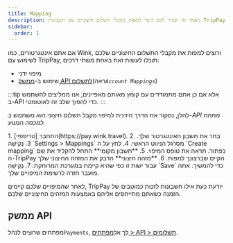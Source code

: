 ```yaml
---
title: Mapping
description: מאמר זה יסביר לכם כיצד למפות מקבלי תשלום חיצוניים עם חשבונות TripPay.
sidebar:
  order: 1
---
```


אם אתם אינטגרטורים, כמו Wink, ורוצים למפות את מקבלי התשלום החיצוניים שלכם לשימוש עם TripPay, תוכלו לעשות זאת באחת משתי דרכים:

* מיפוי ידני
* שימוש ב-[ממשק API לתשלום](/developers/apis/#payment-api)(*ראה`Account Mappings`*)

:::tip
אלא אם כן אתם מתמודדים עם קומץ מאותם מאפיינים, אנו ממליצים להשתמש ב-API כדי להפוך שלב זה לאוטומטי.
:::

להלן, נסקור את הדרך הידנית למיפוי מקבל תשלום חיצוני.*הוא משתמש ב-API מתחת למכסה המנוע.*

<Steps>
  1. התחבר [טריפפיי](https://pay.wink.travel).
  2. בחר את חשבון האינטגרטור שלך.
  3. נְקִישָׁה `Settings > Mappings` מסרגל הניווט הראשי.
  4. לחץ על ה `Create mapping` כפתור. תראה את טופס המיפוי.
  5. **חשבון מקומי** התחל להקליד את שם ה-TripPay הקיים שברצונך למפות.
  6. **מזהה חיצוני** הדבק את המזהה החיצוני שלך עבור ישות זו כפי שהיא קיימת במערכת המרוחקת.
  7. נְקִישָׁה `Save` כדי להמשיך. אתה מועבר חזרה לרשימת המיפויים שלך.
</Steps>


לאחר שהמיפויים שלכם קיימים, TripPay יודעת כעת אילו חשבונות לזכות כמוטבים של הזמנה כשאתם מתייחסים אליהם באמצעות המזהים החיצוניים שלכם.

## ממשק API

מפתחים שרוצים לנהל`Payments`, לך אל[מפתחים > API > תשלומים](/developers/apis/#payment-api).

